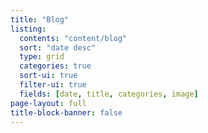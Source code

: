 ```yaml
---
title: "Blog"
listing:
  contents: "content/blog"
  sort: "date desc"
  type: grid
  categories: true
  sort-ui: true
  filter-ui: true
  fields: [date, title, categories, image]
page-layout: full
title-block-banner: false
---
```

